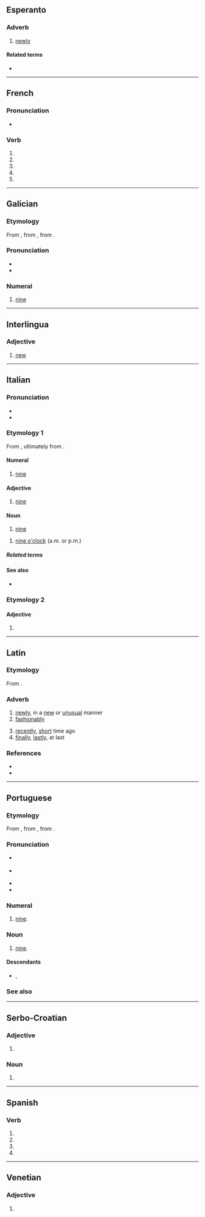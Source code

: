 {{also|Nove|nové|nóve|novè|nòve|nővé|nově}}
==Esperanto==

===Adverb===
{{eo-head}}

# [[newly]]

====Related terms====
* {{l|eo|nova|gloss=[[new]]}}

----

==French==

===Pronunciation===
* {{homophones|lang=fr|novent|noves}}

===Verb===
{{head|fr|verb form}}

# {{inflection of|nover||1|s|pres|indc|lang=fr}}
# {{inflection of|nover||3|s|pres|indc|lang=fr}}
# {{inflection of|nover||1|s|pres|subj|lang=fr}}
# {{inflection of|nover||3|s|pres|subj|lang=fr}}
# {{inflection of|nover||2|s|impr|lang=fr}}

----

==Galician==
{{cardinalbox|gl|8|9|10|oito|dez|ord=noveno|wplink=Nove}}

===Etymology===
From {{inh|gl|roa-opt|nove}}, from {{inh|gl|la|novem}}, from {{inh|gl|ine-pro|*h₁néwn̥}}.

===Pronunciation===
* {{IPA|/ˈnɔβe̝/|[ˈnɔ̃β̞ɪ]|lang=gl}}
* {{audio|Gl-nove.ogg|Audio|lang=gl}}

===Numeral===
{{gl-num-card}}

# {{cln|gl|cardinal numbers}} [[nine]]

----

==Interlingua==

===Adjective===
{{head|ia|adjective}}

# [[new]]

----

==Italian==
{{cardinalbox|it|8|9|10|otto|dieci|ord=nono|mult=nonuplo|frac=nono}}

===Pronunciation===
* {{IPA|lang=it|/ˈnɔve/|[ˈn̺ɔː.ve]}}
* {{hyphenation|lang=it|nò|ve}}

===Etymology 1===
From {{inh|it|la|novem}}, ultimately from {{inh|it|ine-pro|*h₁néwn̥}}.

====Numeral====
{{head|it|numeral}}

# {{cln|it|cardinal numbers}} [[nine]]

====Adjective====
{{head|it|adjective|g=m|g2=f|invariable}}

# [[nine]]

====Noun====
{{head|it|noun|g=m|invariable}}

# [[nine]]

{{head|it|noun|g=f-p}}

# {{lb|it|following the article|_|[[le#Italian|le]]}} [[nine o'clock]] (a.m. or p.m.)
#: {{ux|it|Sono '''le nove'''.|It's '''nine o'clock'''.}}

=====Related terms=====
{{rel3
|it|novanta
|novecentesco
|[[novecento]], [[Novecento]]
|novembre
|novemila
|novennale
|a nove zeri
}}

====See also====
{{table:playing cards/it}}
* {{l|it|Appendix:Italian numbers}}

===Etymology 2===

====Adjective====
{{head|it|adjective form}}

# {{inflection of|lang=it|novo|novo|f|p}}

----

==Latin==

===Etymology===
From {{affix|la|novus|t1=new|-ē|pos2=adverbial suffix}}.

===Adverb===
{{la-adv|novē}}

# [[newly]], in a [[new]] or [[unusual]] manner
# [[fashionably]]
#: {{ux|la|Ornata ut lepide! Ut concinne! Ut '''nove'''!|But decked out, sparkling with gold, and adorned so splendidly! How nicely! How '''fashionably'''!}}
# [[recently]], [[short]] time ago
# [[finally]], [[lastly]], at last

===References===
* {{R:L&S}}
* {{R:Gaffiot}}

----

==Portuguese==
{{cardinalbox|pt|8|9|10|oito|dez|ord=nono|mult=nônuplo|wplink=Nove}}

===Etymology===
From {{inh|pt|roa-opt|nove}}, from {{inh|pt|la|novem||nine}}, from {{inh|pt|ine-pro|*h₁néwn̥}}.

===Pronunciation===
* {{a|Brazil}} {{IPA|[ˈnɔ.vi]|lang=pt}}
* {{a|Portugal}} {{IPA|[ˈnɔ.vɨ]|lang=pt}}
* {{hyphenation|no|ve|lang=pt}}
* {{rhymes|ɔvi|lang=pt}}

===Numeral===
{{pt-cardinal}}

# [[nine]].

===Noun===
{{pt-noun|m|s}}

# [[nine]].

====Descendants====
* {{desc|kbc|noove}}, {{l|kbc|noobe}}

===See also===
{{table:playing cards/pt}}

----

==Serbo-Croatian==

===Adjective===
{{head|sh|adjective form}}

# {{inflection of|sh|nov||m|acc|p|;|f|gen|s|;|f|nom//acc//voc|p}}

===Noun===
{{sh-noun-form}}

# {{inflection of|sh|nȏva||gen|s|;|nom//acc//voc|p}}

----

==Spanish==

===Verb===
{{head|es|verb form}}

# {{es-verb form of|ending=ar|mood=subjunctive|tense=present|pers=1|number=singular|novar}}
# {{es-verb form of|ending=ar|mood=subjunctive|tense=present|pers=2|formal=yes|number=singular|novar}}
# {{es-verb form of|ending=ar|mood=subjunctive|tense=present|pers=3|number=singular|novar}}
# {{es-verb form of|ending=ar|mood=imperative|pers=2|formal=yes|number=singular|novar}}

----

==Venetian==

===Adjective===
{{head|vec|adjective form}}

# {{inflection of|novo||f|p|lang=vec}}